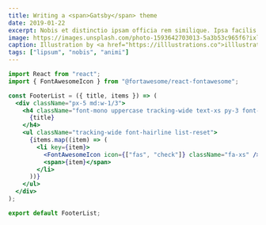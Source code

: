 ```yaml
---
title: Writing a <span>Gatsby</span> theme
date: 2019-01-22
excerpt: Nobis et distinctio ipsam officia rem similique. Ipsa facilis doloremque quos culpa similique quidem autem. Expedita doloribus.
image: https://images.unsplash.com/photo-1593642703013-5a3b53c965f6?ixlib=rb-1.2.1&ixid=eyJhcHBfaWQiOjEyMDd9&auto=format&fit=crop&w=2125&q=80
caption: Illustration by <a href="https://illlustrations.co">illlustrations.co!</a>
tags: ["lipsum", "nobis", "animi"]
---
```


```jsx
import React from "react";
import { FontAwesomeIcon } from "@fortawesome/react-fontawesome";

const FooterList = ({ title, items }) => (
  <div className="px-5 md:w-1/3">
    <h4 className="font-mono uppercase tracking-wide text-xs py-3 font-hairline font-bold text-grey-600">
      {title}
    </h4>
    <ul className="tracking-wide font-hairline list-reset">
      {items.map((item) => (
        <li key={item}>
          <FontAwesomeIcon icon={["fas", "check"]} className="fa-xs" />
          <span>{item}</span>
        </li>
      ))}
    </ul>
  </div>
);

export default FooterList;
```
